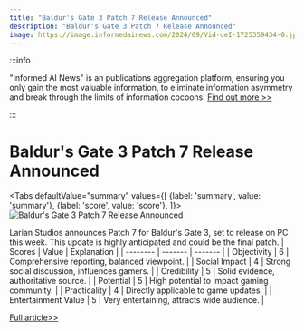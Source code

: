 ```yaml
---
title: "Baldur's Gate 3 Patch 7 Release Announced"
description: "Baldur's Gate 3 Patch 7 Release Announced"
image: https://image.informedainews.com/2024/09/Vid-ueI-1725359434-0.jpg
---
```



:::info

"Informed AI News" is an publications aggregation platform, ensuring you only gain the most valuable information, to eliminate information asymmetry and break through the limits of information cocoons.  [Find out more >>](/)

:::

# Baldur's Gate 3 Patch 7 Release Announced


<Tabs
	defaultValue="summary"
	values={[
	{label: 'summary', value: 'summary'},
	{label: 'score', value: 'score'},
]}>
<TabItem value="summary">
<img
  src="https://image.informedainews.com/2024/09/Vid-ueI-1725359434-0.jpg"
  alt="Baldur's Gate 3 Patch 7 Release Announced"
/>



Larian Studios announces Patch 7 for Baldur's Gate 3, set to release on PC this week. This update is highly anticipated and could be the final patch.
</TabItem>
<TabItem value="score">
	| Scores     | Value   | Explanation |
	| -------- | ------- | ------- |
	| Objectivity  | 6    | Comprehensive reporting, balanced viewpoint.    |
	| Social Impact | 4     | Strong social discussion, influences gamers.    |
	| Credibility    | 5    | Solid evidence, authoritative source.    |
	| Potential    | 5    | High potential to impact gaming community.    |
	| Practicality    | 4    | Directly applicable to game updates.    |
	| Entertainment Value    | 5    | Very entertaining, attracts wide audience.    |
</TabItem>
</Tabs>

[Full article>>](https://www.ign.com/articles/baldurs-gate-3-patch-7-arrives-this-week)
